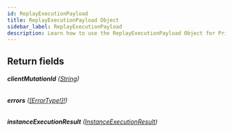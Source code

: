 ```yaml
---
id: ReplayExecutionPayload
title: ReplayExecutionPayload Object
sidebar_label: ReplayExecutionPayload
description: Learn how to use the ReplayExecutionPayload Object for Prismatic's API.
---
```


## Return fields

###### <b>clientMutationId</b> ([String](api/schema/scalar/String.mdx))

###### <b>errors</b> ([[ErrorType!]!](api/schema/object/ErrorType.mdx))

###### <b>instanceExecutionResult</b> ([InstanceExecutionResult](api/schema/object/InstanceExecutionResult.mdx))
